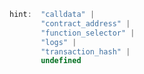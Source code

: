 ```js
hint:  "calldata" |
       "contract_address" |
       "function_selector" |
       "logs" |
       "transaction_hash" |
       undefined
```
